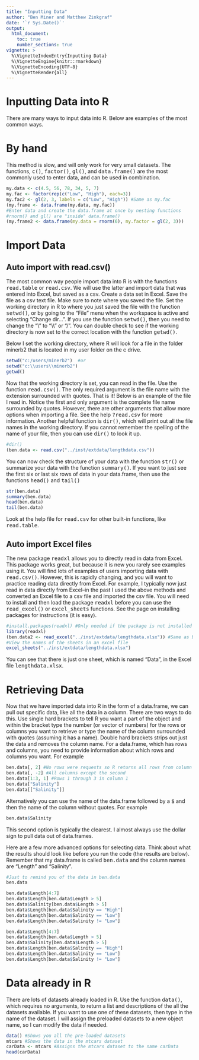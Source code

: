 ```yaml
---
title: "Inputting Data"
author: "Ben Miner and Matthew Zinkgraf"
date: '`r Sys.Date()`'
output:
  html_document:
    toc: true
    number_sections: true
vignette: >
  %\VignetteIndexEntry{Inputting Data}
  %\VignetteEngine{knitr::rmarkdown}
  %\VignetteEncoding{UTF-8}
  %\VignetteRender{all}
---
```


<h1>Inputting Data into R</h1>
There are many ways to input data into R.  Below are examples of the most common ways.  

# By hand

This method is slow, and will only work for very small datasets.  The functions, <samp>c()</samp>, <samp>factor()</samp>, <samp>gl()</samp>, and <samp>data.frame()</samp> are the most commonly used to enter data, and can be used in combination.  

```r
my.data <- c(4.5, 56, 78, 34, 5, 7)
my.fac <- factor(rep(c("Low", "High"), each=3))
my.fac2 <- gl(2, 3, labels = c("Low", "High")) #Same as my.fac
(my.frame <- data.frame(my.data, my.fac))
#Enter data and create the data.frame at once by nesting functions
#rnorm() and gl() are "inside" data.frame()
(my.frame2 <- data.frame(my.data = rnorm(6), my.factor = gl(2, 3))) 
```


# Import Data

## Auto import with read.csv()
The most common way people import data into R is with the functions <samp>read.table</samp> or <samp>read.csv</samp>.  We will use the latter and import data that was entered into Excel, but saved as a csv.  Create a data set in Excel.  Save the file as a csv
text file.  Make sure to note where you saved the file.  Set the
working directory in R to where you just saved the file with the
function <samp>setwd()</samp>, or by going to the "File" menu when the
workspace is active and selecting "Change dir...". If you use the
function <samp>setwd()</samp>, then you need to change the "\\" to
"\\\\" or "/". You can double check to see if the working directory
is now set to the correct location with the function
<samp>getwd()</samp>.

Below I set the working directory, where R will look for a file in the folder minerb2 that is located in my user folder on the c drive.    

```r
setwd("c:/users/minerb2")  #or
setwd("c:\\users\\minerb2")
getwd()
```

Now that the working directory is set, you can read in the file. Use
the function <samp>read.csv()</samp>.  The only required argument is the file
name with the extension surrounded with quotes.  That is it!  Below is an example of the file I read in.  Notice the first and only
argument is the complete file name surrounded by quotes.  However, there are other arguments that allow more options when importing a file.  See the help <samp>?read.csv</samp> for more information.  Another helpful function is <samp>dir()</samp>, which will print out all the file names in the working directory.  If you cannot remember the spelling of the name of your file, then you can use <samp>dir()</samp> to look it up.  


```r
#dir()
(ben.data <- read.csv("../inst/extdata/lengthdata.csv"))
```

You can now check the structure of your data with the function <samp>str()</samp> or summarize your data with the function <samp>summary()</samp>.  If you want to just see the first six or last six rows of data in your data.frame, then use the functions <samp>head()</samp> and <samp>tail()</samp>

```r
str(ben.data)
summary(ben.data)
head(ben.data)
tail(ben.data)
```

Look at the help file for <samp>read.csv</samp> for other built-in functions, like <samp>read.table</samp>.  

## Auto import Excel files

The new package <samp>readxl</samp> allows you to directly read in data from Excel.  This package works great, but because it is new you rarely see examples using it.  You will find lots of examples of users importing data with <samp>read.csv()</samp>.  However, this is rapidly changing, and you will want to practice reading data directly from Excel.  For example, I typically now just read in data directly from Excel--in the past I used the above methods and converted an Excel file to a csv file and imported the csv file.  You will need to install and then load the package <samp>readxl</samp> before you can use the <samp>read_excel()</samp> or <samp>excel_sheets</samp> functions.  See the page on installing packages for instructions (it is easy).  

```r
#install.packages(readxl) #Only needed if the package is not installed
library(readxl)
(ben.data2 <- read_excel("../inst/extdata/lengthdata.xlsx")) #Same as ben.data
#View the names of the sheets in an excel file
excel_sheets("../inst/extdata/lengthdata.xlsx")
```

You can see that there is just one sheet, which is named "Data", in the Excel file <samp>lengthdata.xlsx</samp>.  

# Retrieving Data

Now that we have imported data into R in the form of a data.frame, we can pull out specific data, like all the data in a column.  There
are two ways to do this.  Use single hard brackets to tell R you want a part of the object and within the bracket type the number (or vector of numbers) for the rows or columns you want to retrieve or type
the name of the column surrounded with quotes (assuming it has a
name).  Double hard brackets strips out just the data and removes the column name.  For a data.frame, which has rows and columns, you need to provide information about which rows and columns you want.  For example

```r
ben.data[, 2] #No rows were requests so R returns all rows from column 2
ben.data[, -2] #All columns except the second
ben.data[1:3, 1] #Rows 1 through 3 in column 1
ben.data["Salinity"]
ben.data[["Salinity"]]
```

Alternatively you can use the name of the data.frame followed by a
<samp>$</samp> and then the name of the column without quotes.  For
example

```r
ben.data$Salinity
```

This second option is typically the clearest.  I almost always use the dollar sign to pull data out of data.frames.  

Here are a few more advanced options for selecting data.  Think about what the results should look like before you run the code (the results are below).  Remember that my data.frame is called <samp>ben.data</samp> and the column names are "Length" and "Salinity".

```r
#Just to remind you of the data in ben.data
ben.data
```

```r
ben.data$Length[4:7]
ben.data$Length[ben.data$Length > 5]
ben.data$Salinity[ben.data$Length > 5]
ben.data$Length[ben.data$Salinity == "High"]
ben.data$Length[ben.data$Salinity == "Low"]
ben.data$Length[ben.data$Salinity != "Low"]
```

```r
ben.data$Length[4:7]
ben.data$Length[ben.data$Length > 5]
ben.data$Salinity[ben.data$Length > 5]
ben.data$Length[ben.data$Salinity == "High"]
ben.data$Length[ben.data$Salinity == "Low"]
ben.data$Length[ben.data$Salinity != "Low"]
```

# Data already in R

There are lots of datasets already loaded in R.  Use the function <samp>data()</samp>, which requires no arguments, to return a list and descriptions of the all the datasets available.  If you want to use one of these datasets, then type in the name of the dataset.  I will assign the preloaded datasets to a new object name, so I can modify the data if needed.  

```r
data() #Shows you all the pre-loaded datasets
mtcars #Shows the data in the mtcars dataset
carData <- mtcars #Assigns the mtcars dataset to the name carData
head(carData)
```
